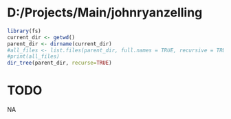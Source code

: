 # D:/Projects/Main/johnryanzelling

```r
library(fs)
current_dir <- getwd()
parent_dir <- dirname(current_dir)
#all_files <- list.files(parent_dir, full.names = TRUE, recursive = TRUE)
#print(all_files)
dir_tree(parent_dir, recurse=TRUE)

```

# TODO
NA

